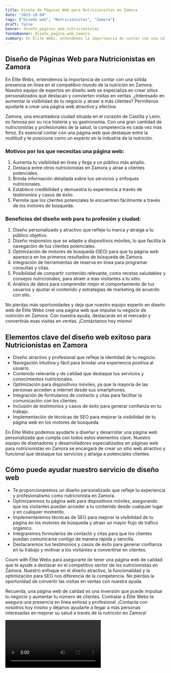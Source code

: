 ```yaml
---
title: Diseño de Páginas Web para Nutricionistas en Zamora
date: "2023-10-04"
tags: ["Diseño web", "Nutricionistas", "Zamora"]
draft: false
banner: diseño_paginas_web_nutricionistas
fondoBanner: diseño_pagina_web_zamora
summary: En Élite Webs, entendemos la importancia de contar con una sólida presencia en línea en el competitivo mundo de la nutrición en Zamora. Nuestro equipo de expertos en diseño web se especializa en crear sitios personalizados que destacan y convierten visitas en ventas. ¿Interesado en aumentar la visibilidad de tu negocio y atraer a más clientes? Permítenos ayudarte a crear una página web atractiva y efectiva.
---
```



## Diseño de Páginas Web para Nutricionistas en Zamora

En Élite Webs, entendemos la importancia de contar con una sólida presencia en línea en el competitivo mundo de la nutrición en Zamora. Nuestro equipo de expertos en diseño web se especializa en crear sitios personalizados que destacan y convierten visitas en ventas. ¿Interesado en aumentar la visibilidad de tu negocio y atraer a más clientes? Permítenos ayudarte a crear una página web atractiva y efectiva.

Zamora, una encantadora ciudad situada en el corazón de Castilla y León, es famosa por su rica historia y su gastronomía. Con una gran cantidad de nutricionistas y profesionales de la salud, la competencia es cada vez más feroz. Es esencial contar con una página web que destaque entre la multitud y te posicione como un experto en la industria de la nutrición.

### Motivos por los que necesitas una página web:

1. Aumenta tu visibilidad en línea y llega a un público más amplio.
2. Destaca entre otros nutricionistas en Zamora y atrae a clientes potenciales.
3. Brinda información detallada sobre tus servicios y enfoques nutricionales.
4. Establece credibilidad y demuestra tu experiencia a través de testimonios y casos de éxito.
5. Permite que los clientes potenciales te encuentren fácilmente a través de los motores de búsqueda.

### Beneficios del diseño web para tu profesión y ciudad:

1. Diseño personalizado y atractivo que refleje tu marca y atraiga a tu público objetivo.
2. Diseño responsivo que se adapte a dispositivos móviles, lo que facilita la navegación de tus clientes potenciales.
3. Optimización de motores de búsqueda (SEO) para que tu página web aparezca en los primeros resultados de búsqueda de Zamora.
4. Integración de herramientas de reserva en línea para programar consultas y citas.
5. Posibilidad de compartir contenido relevante, como recetas saludables y consejos nutricionales, para atraer a más visitantes a tu sitio.
6. Análisis de datos para comprender mejor el comportamiento de tus usuarios y ajustar el contenido y estrategias de marketing de acuerdo con ello.

No pierdas más oportunidades y deja que nuestro equipo experto en diseño web de Élite Webs cree una página web que impulse tu negocio de nutrición en Zamora. Con nuestra ayuda, destacarás en el mercado y convertirás esas visitas en ventas. ¡Contáctanos hoy mismo!

<GifSeo />

<Cta />

## Elementos clave del diseño web exitoso para Nutricionistas en Zamora

- Diseño atractivo y profesional que refleje la identidad de tu negocio.
- Navegación intuitiva y fácil para brindar una experiencia positiva al usuario.
- Contenido relevante y de calidad que destaque tus servicios y conocimientos nutricionales.
- Optimización para dispositivos móviles, ya que la mayoría de las personas acceden a internet desde sus smartphones.
- Integración de formularios de contacto y citas para facilitar la comunicación con los clientes.
- Inclusión de testimonios y casos de éxito para generar confianza en tu trabajo.
- Implementación de técnicas de SEO para mejorar la visibilidad de tu página web en los motores de búsqueda.

En Élite Webs podemos ayudarte a diseñar y desarrollar una página web personalizada que cumpla con todos estos elementos clave. Nuestro equipo de diseñadores y desarrolladores especializados en páginas web para nutricionistas en Zamora se encargará de crear un sitio web atractivo y funcional que destaque tus servicios y atraiga a potenciales clientes.

## Cómo puede ayudar nuestro servicio de diseño web

- Te proporcionaremos un diseño personalizado que refleje tu experiencia y profesionalismo como nutricionista en Zamora.
- Optimizaremos tu página web para dispositivos móviles, asegurando que los visitantes puedan acceder a tu contenido desde cualquier lugar y en cualquier momento.
- Implementaremos técnicas de SEO para mejorar la visibilidad de tu página en los motores de búsqueda y atraer un mayor flujo de tráfico orgánico.
- Integraremos formularios de contacto y citas para que los clientes puedan comunicarse contigo de manera rápida y sencilla.
- Destacaremos tus testimonios y casos de éxito para generar confianza en tu trabajo y motivar a los visitantes a convertirse en clientes.

Count with Élite Webs para asegurarte de tener una página web de calidad que te ayude a destacar en el competitivo sector de los nutricionistas en Zamora. Nuestro enfoque en el diseño atractivo, la funcionalidad y la optimización para SEO nos diferencia de la competencia. No pierdas la oportunidad de convertir las visitas en ventas con nuestra ayuda.

Recuerda, una página web de calidad es una inversión que puede impulsar tu negocio y aumentar tu número de clientes. Contratar a Élite Webs te asegura una presencia en línea exitosa y profesional. ¡Contacta con nosotros hoy mismo y déjanos ayudarte a llegar a más personas interesadas en mejorar su salud a través de la nutrición en Zamora!

<Video />

<CtaBot job="Nutricionistas" city="Zamora" />

<Gmaps query="Zamora+españa+maps" />
